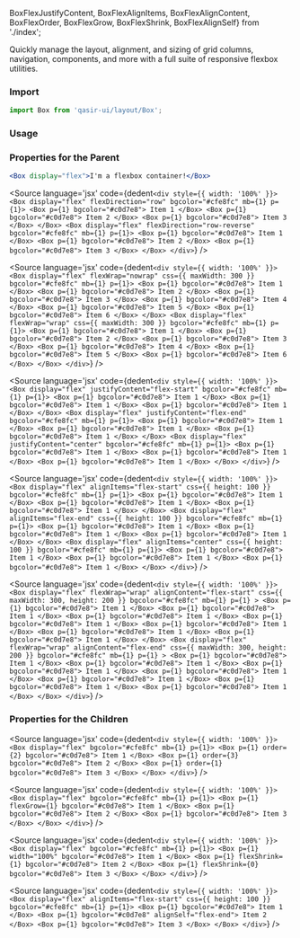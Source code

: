 BoxFlexJustifyContent, BoxFlexAlignItems, BoxFlexAlignContent, BoxFlexOrder, 
BoxFlexGrow, BoxFlexShrink, BoxFlexAlignSelf} from './index';

<Title>Flexbox</Title>
<Subtitle>Quickly manage the layout, alignment, and sizing of grid columns, navigation, components, and more with a full suite of responsive flexbox utilities.</Subtitle>

### Import

```jsx
import Box from 'qasir-ui/layout/Box';
```

### Usage 

### Properties for the Parent

<BoxFlex />

```jsx
<Box display="flex">I'm a flexbox container!</Box>
```

<BoxFlexDirection />

<Source
  language='jsx'
  code={dedent`
     <div style={{ width: '100%' }}>
      <Box display="flex" flexDirection="row" bgcolor="#cfe8fc" mb={1} p={1}>
        <Box p={1} bgcolor="#c0d7e8">
          Item 1
        </Box>
        <Box p={1} bgcolor="#c0d7e8">
          Item 2
        </Box>
        <Box p={1} bgcolor="#c0d7e8">
          Item 3
        </Box>
      </Box>
      <Box display="flex" flexDirection="row-reverse" bgcolor="#cfe8fc" mb={1} p={1}>
        <Box p={1} bgcolor="#c0d7e8">
          Item 1
        </Box>
        <Box p={1} bgcolor="#c0d7e8">
          Item 2
        </Box>
        <Box p={1} bgcolor="#c0d7e8">
          Item 3
        </Box>
      </Box>
    </div>
  `}
/>

<BoxFlexWrap />

<Source
  language='jsx'
  code={dedent`
     <div style={{ width: '100%' }}>
      <Box display="flex" flexWrap="nowrap" css={{ maxWidth: 300 }} bgcolor="#cfe8fc" mb={1} p={1}>
        <Box p={1} bgcolor="#c0d7e8">
          Item 1
        </Box>
        <Box p={1} bgcolor="#c0d7e8">
          Item 2
        </Box>
        <Box p={1} bgcolor="#c0d7e8">
          Item 3
        </Box>
        <Box p={1} bgcolor="#c0d7e8">
          Item 4
        </Box>
        <Box p={1} bgcolor="#c0d7e8">
          Item 5
        </Box>
        <Box p={1} bgcolor="#c0d7e8">
          Item 6
        </Box>
      </Box>
      <Box display="flex" flexWrap="wrap" css={{ maxWidth: 300 }} bgcolor="#cfe8fc" mb={1} p={1}>
        <Box p={1} bgcolor="#c0d7e8">
          Item 1
        </Box>
        <Box p={1} bgcolor="#c0d7e8">
          Item 2
        </Box>
        <Box p={1} bgcolor="#c0d7e8">
          Item 3
        </Box>
        <Box p={1} bgcolor="#c0d7e8">
          Item 4
        </Box>
        <Box p={1} bgcolor="#c0d7e8">
          Item 5
        </Box>
        <Box p={1} bgcolor="#c0d7e8">
          Item 6
        </Box>
      </Box>
    </div>
  `}
/>

<BoxFlexJustifyContent />

<Source
  language='jsx'
  code={dedent`
     <div style={{ width: '100%' }}>
      <Box display="flex" justifyContent="flex-start" bgcolor="#cfe8fc" mb={1} p={1}>
        <Box p={1} bgcolor="#c0d7e8">
          Item 1
        </Box>
        <Box p={1} bgcolor="#c0d7e8">
          Item 1
        </Box>
        <Box p={1} bgcolor="#c0d7e8">
          Item 1
        </Box>
      </Box>
      <Box display="flex" justifyContent="flex-end" bgcolor="#cfe8fc" mb={1} p={1}>
        <Box p={1} bgcolor="#c0d7e8">
          Item 1
        </Box>
        <Box p={1} bgcolor="#c0d7e8">
          Item 1
        </Box>
        <Box p={1} bgcolor="#c0d7e8">
          Item 1
        </Box>
      </Box>
      <Box display="flex" justifyContent="center" bgcolor="#cfe8fc" mb={1} p={1}>
        <Box p={1} bgcolor="#c0d7e8">
          Item 1
        </Box>
        <Box p={1} bgcolor="#c0d7e8">
          Item 1
        </Box>
        <Box p={1} bgcolor="#c0d7e8">
          Item 1
        </Box>
      </Box>
    </div>
  `}
/>

<BoxFlexAlignItems />

<Source
  language='jsx'
  code={dedent`
     <div style={{ width: '100%' }}>
      <Box display="flex" alignItems="flex-start" css={{ height: 100 }} bgcolor="#cfe8fc" mb={1} p={1}>
        <Box p={1} bgcolor="#c0d7e8">
          Item 1
        </Box>
        <Box p={1} bgcolor="#c0d7e8">
          Item 1
        </Box>
        <Box p={1} bgcolor="#c0d7e8">
          Item 1
        </Box>
      </Box>
      <Box display="flex" alignItems="flex-end" css={{ height: 100 }} bgcolor="#cfe8fc" mb={1} p={1}>
        <Box p={1} bgcolor="#c0d7e8">
          Item 1
        </Box>
        <Box p={1} bgcolor="#c0d7e8">
          Item 1
        </Box>
        <Box p={1} bgcolor="#c0d7e8">
          Item 1
        </Box>
      </Box>
      <Box display="flex" alignItems="center" css={{ height: 100 }} bgcolor="#cfe8fc" mb={1} p={1}>
        <Box p={1} bgcolor="#c0d7e8">
          Item 1
        </Box>
        <Box p={1} bgcolor="#c0d7e8">
          Item 1
        </Box>
        <Box p={1} bgcolor="#c0d7e8">
          Item 1
        </Box>
      </Box>
    </div>
  `}
/>

<BoxFlexAlignContent />

<Source
  language='jsx'
  code={dedent`
     <div style={{ width: '100%' }}>
      <Box
        display="flex"
        flexWrap="wrap"
        alignContent="flex-start"
        css={{ maxWidth: 300, height: 200 }}
        bgcolor="#cfe8fc" mb={1} p={1}
      >
        <Box p={1} bgcolor="#c0d7e8">
          Item 1
        </Box>
        <Box p={1} bgcolor="#c0d7e8">
          Item 1
        </Box>
        <Box p={1} bgcolor="#c0d7e8">
          Item 1
        </Box>
        <Box p={1} bgcolor="#c0d7e8">
          Item 1
        </Box>
        <Box p={1} bgcolor="#c0d7e8">
          Item 1
        </Box>
        <Box p={1} bgcolor="#c0d7e8">
          Item 1
        </Box>
        <Box p={1} bgcolor="#c0d7e8">
          Item 1
        </Box>
      </Box>
      <Box
        display="flex"
        flexWrap="wrap"
        alignContent="flex-end"
        css={{ maxWidth: 300, height: 200 }}
        bgcolor="#cfe8fc" mb={1} p={1}
      >
        <Box p={1} bgcolor="#c0d7e8">
          Item 1
        </Box>
        <Box p={1} bgcolor="#c0d7e8">
          Item 1
        </Box>
        <Box p={1} bgcolor="#c0d7e8">
          Item 1
        </Box>
        <Box p={1} bgcolor="#c0d7e8">
          Item 1
        </Box>
        <Box p={1} bgcolor="#c0d7e8">
          Item 1
        </Box>
        <Box p={1} bgcolor="#c0d7e8">
          Item 1
        </Box>
        <Box p={1} bgcolor="#c0d7e8">
          Item 1
        </Box>
      </Box>
    </div>
  `}
/>

### Properties for the Children

<BoxFlexOrder />

<Source
  language='jsx'
  code={dedent`
     <div style={{ width: '100%' }}>
      <Box display="flex" bgcolor="#cfe8fc" mb={1} p={1}>
        <Box p={1} order={2} bgcolor="#c0d7e8">
          Item 1
        </Box>
        <Box p={1} order={3} bgcolor="#c0d7e8">
          Item 2
        </Box>
        <Box p={1} order={1} bgcolor="#c0d7e8">
          Item 3
        </Box>
      </Box>
    </div>
  `}
/>

<BoxFlexGrow />

<Source
  language='jsx'
  code={dedent`
     <div style={{ width: '100%' }}>
      <Box display="flex" bgcolor="#cfe8fc" mb={1} p={1}>
        <Box p={1} flexGrow={1} bgcolor="#c0d7e8">
          Item 1
        </Box>
        <Box p={1} bgcolor="#c0d7e8">
          Item 2
        </Box>
        <Box p={1} bgcolor="#c0d7e8">
          Item 3
        </Box>
      </Box>
    </div>
  `}
/>

<BoxFlexShrink />

<Source
  language='jsx'
  code={dedent`
     <div style={{ width: '100%' }}>
      <Box display="flex" bgcolor="#cfe8fc" mb={1} p={1}>
        <Box p={1} width="100%" bgcolor="#c0d7e8">
          Item 1
        </Box>
        <Box p={1} flexShrink={1} bgcolor="#c0d7e8">
          Item 2
        </Box>
        <Box p={1} flexShrink={0} bgcolor="#c0d7e8">
          Item 3
        </Box>
      </Box>
    </div>
  `}
/>

<BoxFlexAlignSelf />

<Source
  language='jsx'
  code={dedent`
     <div style={{ width: '100%' }}>
      <Box display="flex" alignItems="flex-start" css={{ height: 100 }} bgcolor="#cfe8fc" mb={1} p={1}>
        <Box p={1} bgcolor="#c0d7e8">
          Item 1
        </Box>
        <Box p={1} bgcolor="#c0d7e8" alignSelf="flex-end">
          Item 2
        </Box>
        <Box p={1} bgcolor="#c0d7e8">
          Item 3
        </Box>
      </Box>
    </div>
  `}
/>

